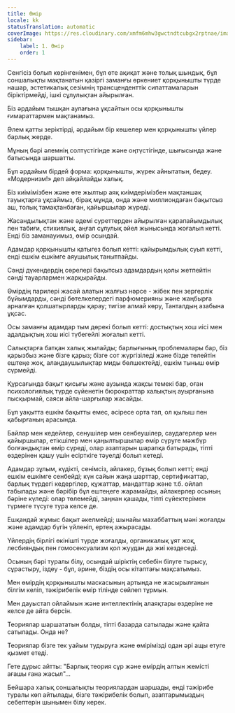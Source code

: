 ```yaml
---
title: Өмір
locale: kk
statusTranslation: automatic
coverImage: https://res.cloudinary.com/xmfm6mhw3gwctndtcubgx2rptnae/image/upload/v1741354419/small_cover_la_gran_rebelion_28716e29d2.webp
sidebar:
    label: 1. Өмір
    order: 1
---
```

Сенгісіз болып көрінгенімен, бұл өте ақиқат және толық шындық, бұл соншалықты мақтанатын қазіргі заманғы өркениет қорқынышты түрде нашар, эстетикалық сезімнің трансценденттік сипаттамаларын біріктірмейді, ішкі сұлулықтан айырылған.

Біз әрдайым тышқан аулағына ұқсайтын осы қорқынышты ғимараттармен мақтанамыз.

Әлем қатты зеріктірді, әрдайым бір көшелер мен қорқынышты үйлер барлық жерде.

Мұның бәрі әлемнің солтүстігінде және оңтүстігінде, шығысында және батысында шаршатты.

Бұл әрдайым бірдей форма: қорқынышты, жүрек айнытатын, бедеу. «Модернизм!» деп айқайлайды халық.

Біз киімімізбен және өте жылтыр аяқ киімдерімізбен мақтаншақ тауықтарға ұқсаймыз, бірақ мұнда, онда және миллиондаған бақытсыз аш, толық тамақтанбаған, қайыршылар жүреді.

Жасандылықтан және әдемі суреттерден айырылған қарапайымдылық пен табиғи, стихиялық, аңғал сұлулық әйел жынысында жоғалып кетті. Енді біз заманауимыз, өмір осындай.

Адамдар қорқынышты қатыгез болып кетті: қайырымдылық суып кетті, енді ешкім ешкімге аяушылық танытпайды.

Сәнді дүкендердің сөрелері бақытсыз адамдардың қолы жетпейтін сәнді тауарлармен жарқырайды.

Өмірдің парилері жасай алатын жалғыз нәрсе - жібек пен зергерлік бұйымдарды, сәнді бөтелкелердегі парфюмерияны және жаңбырға арналған қолшатырларды қарау; тигізе алмай көру, Танталдың азабына ұқсас.

Осы заманғы адамдар тым дөрекі болып кетті: достықтың хош иісі мен адалдықтың хош иісі түбегейлі жоғалып кетті.

Салықтарға батқан халық жылайды; барлығының проблемалары бар, біз қарызбыз және бізге қарыз; бізге сот жүргізіледі және бізде төлейтін ештеңе жоқ, алаңдаушылықтар миды бөлшектейді, ешкім тыныш өмір сүрмейді.

Құрсағында бақыт қисығы және аузында жақсы темекі бар, оған психологиялық түрде сүйенетін бюрократтар халықтың ауырғанына пысқырмай, саяси айла-шарғылар жасайды.

Бұл уақытта ешкім бақытты емес, әсіресе орта тап, ол қылыш пен қабырғаның арасында.

Байлар мен кедейлер, сенушілер мен сенбеушілер, саудагерлер мен қайыршылар, етікшілер мен қаңылтыршылар өмір сүруге мәжбүр болғандықтан өмір сүреді, олар азаптарын шарапқа батырады, тіпті өздерінен қашу үшін есірткіге тәуелді болып кетеді.

Адамдар зұлым, күдікті, сенімсіз, айлакер, бұзық болып кетті; енді ешкім ешкімге сенбейді; күн сайын жаңа шарттар, сертификаттар, барлық түрдегі кедергілер, құжаттар, мандаттар және т.б. ойлап табылады және бәрібір бұл ештеңеге жарамайды, айлакерлер осының бәріне күледі: олар төлемейді, заңнан қашады, тіпті сүйектерімен түрмеге түсуге тура келсе де.

Ешқандай жұмыс бақыт әкелмейді; шынайы махаббаттың мәні жоғалды және адамдар бүгін үйленіп, ертең ажырасады.

Үйлердің бірлігі өкінішті түрде жоғалды, органикалық ұят жоқ, лесбияндық пен гомосексуализм қол жуудан да жиі кездеседі.

Осының бәрі туралы білу, осындай шіріктің себебін білуге тырысу, сұрастыру, іздеу - бұл, әрине, біздің осы кітаптағы мақсатымыз.

Мен өмірдің қорқынышты маскасының артында не жасырылғанын білгім келіп, тәжірибелік өмір тілінде сөйлеп тұрмын.

Мен дауыстап ойлаймын және интеллектінің алаяқтары өздеріне не келсе де айта берсін.

Теориялар шаршататын болды, тіпті базарда сатылады және қайта сатылады. Онда не?

Теориялар бізге тек уайым тудыруға және өмірімізді одан әрі ащы етуге қызмет етеді.

Гете дұрыс айтты: "Барлық теория сұр және өмірдің алтын жемісті ағашы ғана жасыл"...

Бейшара халық соншалықты теориялардан шаршады, енді тәжірибе туралы көп айтылады, бізге тәжірибелік болып, азаптарымыздың себептерін шынымен білу керек.

